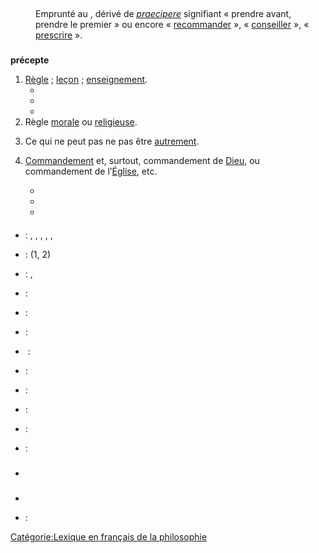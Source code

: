 == {{langue|fr}} ==
=== {{S|étymologie}} ===
:Emprunté au {{étyl|la|fr|mot=praeceptum|sens=précepte, [[leçon]], [[règle]]}}, dérivé de ''[[praecipio|praecipere]]'' signifiant « prendre avant, prendre le premier » ou encore « [[recommander]] », « [[conseiller]] », « [[prescrire]] »{{réf|1}}.

=== {{S|nom|fr}} ===
{{fr-rég|pʁe.sɛpt}}
'''précepte''' {{pron|pʁe.sɛpt|fr}} {{m}}
# [[règle|Règle]] ; [[leçon]] ; [[enseignement]].
#* {{exemple | lang=fr
 | Le maître de danse lui fit observer, avec toute la politesse possible, qu'on devait dire le coude-pied, parce que , disait-il , en joignant l'exemple au '''précepte''', le pied fait le coude en cet endroit.
 | source={{w|Alexandre Boniface}}, ''Manuel des amateurs de la langue française'', 1{{re}} année, 1813, Paris : chez l'auteur, chez Pillet, chez Le Normant, chez Périsse & Compère, chez Alex. Johanneau, de l'Imprimerie Pillet, 1814, p. 151}}
#* {{exemple | lang=fr
 | Le gracieuse négligence, la hardiesse naïve de la Fontaine furent inappréciées par le grand roi ; mais le froid et correct Boileau donna à la poésie des '''préceptes''' tels que Louis les auraient donnés lui-même
 | source={{w|Théophile Lavallée}}, Histoire des Français depuis le temps des Gaulois jusqu'en 1830'', Paris, Charpentier, 1858, 20{{e}} éd., t.3, chap.4, p.283}}
#* {{exemple | lang=fr
 | « Ils sont partis par-là.<br>— Selon les '''préceptes''' du commodore Holmes : « Si un criminel part dans une direction, cherchez-le dans la direction opposée. » »
 | source=''{{w|Les Nouvelles Aventures de Lucky Luke}}'', 2001, épisode 3}}
# Règle [[morale]] ou [[religieuse]].
# {{lexique|philosophie|fr}} Ce qui ne peut pas ne pas être [[autrement]].{{refnec|lang=fr}}
# {{lexique|religion|fr}} [[commandement|Commandement]] et, surtout, commandement de [[Dieu]], ou commandement de l’[[Église]], etc.
#* {{exemple | lang=fr
 | Il en est résulté une conviction profonde que le salut dépendait de l’accomplissement rigoureux du '''précepte''', et que ce '''précepte''' lui-même avait été établi par Dieu, […].
 | source=Anonyme, ''[[s:Le Clergé en Espagne|Le Clergé en Espagne]]'', Revue des Deux Mondes, 1829, tome 1}}
#* {{exemple | lang=fr
 | Pour l’essentiel, les Gâtineaux se situent dans la norme catholique en observant et respectant massivement les grands '''préceptes''' de l’Église de la Contre-Réforme.
 | source=Jacques Peret, ''Les paysans de Gâtine poitevine au XVIII{{e}} siècle'', Geste éditions, 1998, p. 238}}
#* {{exemple | lang=fr
 | Pour Almaengien, le Grand Maître de la secte adamite dont Bosch n'a fait que suivre les '''préceptes''', la notion du péché originel n'existe pas.
 | source=Jérôme Peignot, ''Les jeux de l'amour et du langage'', page 134, 2009}}

==== {{S|traductions}} ====
{{trad-début}}
* {{T|de}} : {{trad+|de|Prinzip|n}}, {{trad+|de|Grundsatz|m}}, {{trad+|de|Gebot|n}}, {{trad+|de|Regel|f}}, {{trad+|de|Weisung}}, {{trad+|de|Vorschrift}}
* {{T|en}} : {{trad+|en|precept}} (1, 2)
* {{T|ar}} : {{trad-|ar|مبدأ}}, {{trad-|ar|قاعدة}}
* {{T|br}} : {{trad+|br|reolenn|f}}
* {{T|es}} : {{trad+|es|precepto|m}}
* {{T|eo}} : {{trad-|eo|precepto}}
* {{T|el}} : {{trad+|el|διδαχή|R=dhidhakhí|f}}
* {{T|it}} : {{trad+|it|precetto|m}}
* {{T|ru}} : {{trad+|ru|завет}}
{{trad-fin}}

{{trad-début|Commandement et, surtout, commandement de Dieu, ou commandement de l’Église, etc. |2}}
* {{T|de}} : {{trad+|de|Gebot|n}}
* {{T|en}} : {{trad+|en|precept}}
* {{T|zdj}} : {{trad|zdj|amri}}
{{trad-fin}}

=== {{S|prononciation}} ===
* {{écouter|lang=fr|France (Nancy)||audio=LL-Q150 (fra)-VictorDtmtc-précepte.wav}}

=== {{S|références}} ===
* {{Import:DAF8}}
* {{RÉF|1}} : {{R:TLFi}}


[[Catégorie:Lexique en français de la philosophie]]
